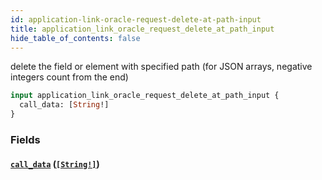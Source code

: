 ```yaml
---
id: application-link-oracle-request-delete-at-path-input
title: application_link_oracle_request_delete_at_path_input
hide_table_of_contents: false
---
```


delete the field or element with specified path (for JSON arrays, negative integers count from the end)

```graphql
input application_link_oracle_request_delete_at_path_input {
  call_data: [String!]
}
```

### Fields

#### [`call_data`](#) ([`[String!]`](../scalars/string))
